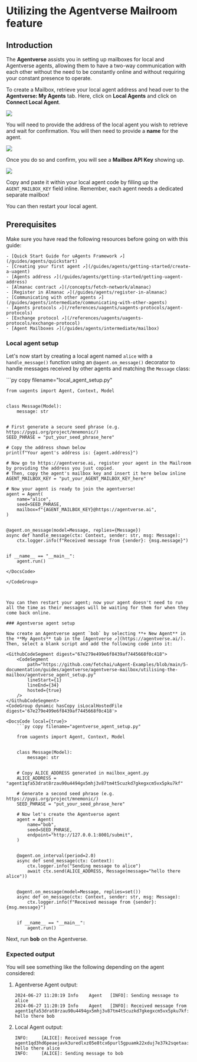 
# Utilizing the Agentverse Mailroom feature

## Introduction

The **Agentverse** assists you in setting up mailboxes for local and Agentverse agents, allowing them to have a two-way communication with each other without the need to be constantly online and without requiring your constant presence to operate.

To create a Mailbox, retrieve your local agent address and head over to the **Agentverse: My Agents** tab. Here, click on **Local Agents** and click on **Connect Local Agent**.

![](src/images/guides/agentverse/mailbox/agentverse:mailbox/mailbox_1.png)

You will need to provide the address of the local agent you wish to retrieve and wait for confirmation. You will then need to provide a **name** for the agent.

![](src/images/guides/agentverse/mailbox/agentverse:mailbox/mailbox_2.png)

Once you do so and confirm, you will see a **Mailbox API Key** showing up.

![](src/images/guides/agentverse/mailbox/agentverse:mailbox/mailbox_3.png)

Copy and paste it within your local agent code by filling up the `AGENT_MAILBOX_KEY` field inline. Remember, each agent needs a dedicated separate mailbox!

You can then restart your local agent.

## Prerequisites

Make sure you have read the following resources before going on with this guide:

    - [Quick Start Guide for uAgents Framework ↗️](/guides/agents/quickstart)
    - [Creating your first agent ↗️](/guides/agents/getting-started/create-a-uagent)
    - [Agents address ↗️](/guides/agents/getting-started/getting-uagent-address)
    - [Almanac contract ↗️](/concepts/fetch-network/almanac)
    - [Register in Almanac ↗️](/guides/agents/register-in-almanac)
    - [Communicating with other agents ↗️](/guides/agents/intermediate/communicating-with-other-agents)
    - [Agents protocols ↗️](/references/uagents/uagents-protocols/agent-protocols)
    - [Exchange protocol ↗️](/references/uagents/uagents-protocols/exchange-protocol)
    - [Agent Mailboxes ↗️](/guides/agents/intermediate/mailbox)

### Local agent setup

Let's now start by creating a local agent named `alice` with a `handle_message()` function using an `@agent.on_message()` decorator to handle messages received by other agents and matching the `Message` class:

<GithubCodeSegment digest="40cf2f46e466f542ff704d0b88910ca1">
    <CodeSegment
        path="https://github.com/fetchai/uAgent-Examples/blob/main/5-documentation/guides/agentverse/agentverse-mailbox/utilising-the-mailbox/local_agent_setup.py"
        lineStart={1}
        lineEnd={32}
        hosted={true}
    />
</GithubCodeSegment>
<CodeGroup dynamic hasCopy isLocalHostedFile digest='40cf2f46e466f542ff704d0b88910ca1'>

<DocsCode local={true}>
	```py copy filename="local_agent_setup.py"

	from uagents import Agent, Context, Model
	
	
	class Message(Model):
	    message: str
	
	
	# First generate a secure seed phrase (e.g. https://pypi.org/project/mnemonic/)
	SEED_PHRASE = "put_your_seed_phrase_here"
	
	# Copy the address shown below
	print(f"Your agent's address is: {agent.address}")
	
	# Now go to https://agentverse.ai, register your agent in the Mailroom by providing the address you just copied.
	# Then, copy the agent's mailbox key and insert it here below inline
	AGENT_MAILBOX_KEY = "put_your_AGENT_MAILBOX_KEY_here"
	
	# Now your agent is ready to join the agentverse!
	agent = Agent(
	    name="alice",
	    seed=SEED_PHRASE,
	    mailbox=f"{AGENT_MAILBOX_KEY}@https://agentverse.ai",
	)
	
	
	@agent.on_message(model=Message, replies={Message})
	async def handle_message(ctx: Context, sender: str, msg: Message):
	    ctx.logger.info(f"Received message from {sender}: {msg.message}")
	
	
	if __name__ == "__main__":
	    agent.run()

```
</DocsCode>

</CodeGroup>



You can then restart your agent; now your agent doesn't need to run all the time as their messages will be waiting for them for when they come back online.

### Agentverse agent setup

Now create an Agentverse agent `bob` by selecting **+ New Agent** in the **My Agents** tab in the [Agentverse ↗️](https://agentverse.ai/). Then, select a blank script and add the following code into it:

<GithubCodeSegment digest="67e279e499e6f8439af7445668f0c418">
    <CodeSegment
        path="https://github.com/fetchai/uAgent-Examples/blob/main/5-documentation/guides/agentverse/agentverse-mailbox/utilising-the-mailbox/agentverse_agent_setup.py"
        lineStart={1}
        lineEnd={34}
        hosted={true}
    />
</GithubCodeSegment>
<CodeGroup dynamic hasCopy isLocalHostedFile digest='67e279e499e6f8439af7445668f0c418'>

<DocsCode local={true}>
	```py copy filename="agentverse_agent_setup.py"

	from uagents import Agent, Context, Model
	
	
	class Message(Model):
	    message: str
	
	
	# Copy ALICE_ADDRESS generated in mailbox_agent.py
	ALICE_ADDRESS = "agent1qfa53drat8rzau90u4494gx5mhj3v87tm4t5cuzkd7gkegxcm5vx5pku7kf"
	
	# Generate a second seed phrase (e.g. https://pypi.org/project/mnemonic/)
	SEED_PHRASE = "put_your_seed_phrase_here"
	
	# Now let's create the Agentverse agent
	agent = Agent(
	    name="bob",
	    seed=SEED_PHRASE,
	    endpoint="http://127.0.0.1:8001/submit",
	)
	
	
	@agent.on_interval(period=2.0)
	async def send_message(ctx: Context):
	    ctx.logger.info("Sending message to alice")
	    await ctx.send(ALICE_ADDRESS, Message(message="hello there alice"))
	
	
	@agent.on_message(model=Message, replies=set())
	async def on_message(ctx: Context, sender: str, msg: Message):
	    ctx.logger.info(f"Received message from {sender}: {msg.message}")
	
	
	if __name__ == "__main__":
	    agent.run()

```
</DocsCode>

</CodeGroup>



Next, run **bob** on the Agentverse.

### Expected output

You will see something like the following depending on the agent considered:

1. Agentverse Agent output:

    ```
    2024-06-27 11:20:19	Info	Agent	[INFO]: Sending message to alice
    2024-06-27 11:20:19	Info	Agent	[INFO]: Received message from agent1qfa53drat8rzau90u4494gx5mhj3v87tm4t5cuzkd7gkegxcm5vx5pku7kf: hello there bob
    ```

2. Local Agent output:

    ```
    INFO:     [ALICE]: Received message from agent1qd3hd6peaejavk3uredlxz05e8tcx6purl5gpuamk22xduj7e37k2sqetaa: hello there alice
    INFO:     [ALICE]: Sending message to bob
    ```
